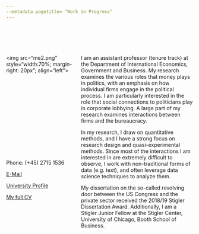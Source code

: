```yaml
---
--metadata pagetitle= "Work in Progress"
---
```


<style>
.column-left{
  float: left;
  width: 40%;
  text-align: left;
}.column-right{
  float: right;
  width: 60%;
  text-align: left;
}
</style>



<br>
<br>
<br>


<div class="column-left">
<img src="me2.png" style="width:70%; margin-right: 20px"; align="left">


<br>
<br>
<br>
<br>
<br>
<br>
<br>
<br>
<br>
<br>
<br>
<br>


Phone: (+45) 2715 1536

<a href="mailto:bcke.egb@cbs.dk">E-Mail</a><br/>

<a href="https://www.cbs.dk/en/research/departments-and-centres/department-of-international-economics-government-and-business/staff/bckeegb">University Profile</a><br/>

<a href="https://github.com/BCEgerod/BCEgerod.github.io/blob/master/papers/CV_BCKE.pdf">My full CV</a>

</div>
<div class="column-right">

I am an assistant professor (tenure track) at the Department of International Economics, Government and Business. My research examines the various roles that money plays in politics, with an emphasis on how individual firms engage in the political process. I am particularly interested in the role that social connections to politicians play in corporate lobbying. A large part of my research examines interactions between firms and the bureaucracy.

In my research, I draw on quantitative methods, and I have a strong focus on research design and quasi-experimental methods. Since most of the interactions I am interested in are extremely difficult to observe, I work with non-traditional forms of data (e.g. text), and often leverage data science techniques to analyze them.

My dissertation on the so-called revolving door between the US Congress and the private sector received the 2018/19 Stigler Dissertation Award. Additionally, I am a Stigler Junior Fellow at the Stigler Center, University of Chicago, Booth School of Business.

</div>







